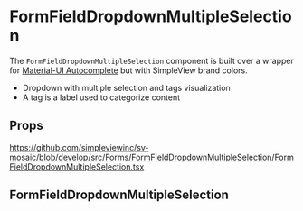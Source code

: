 
<Meta title='Forms/FormFieldDropdownMultipleSelection/Readme' />

# FormFieldDropdownMultipleSelection

The `FormFieldDropdownMultipleSelection` component is built over a wrapper for [Material-UI Autocomplete](https://material-ui.com/components/autocomplete/) but with SimpleView brand colors.

- Dropdown with multiple selection and tags visualization
- A tag is a label used to categorize content

## Props

https://github.com/simpleviewinc/sv-mosaic/blob/develop/src/Forms/FormFieldDropdownMultipleSelection/FormFieldDropdownMultipleSelection.tsx

## FormFieldDropdownMultipleSelection

<Preview withSource='none'>
  <stories.Example />
</Preview>
